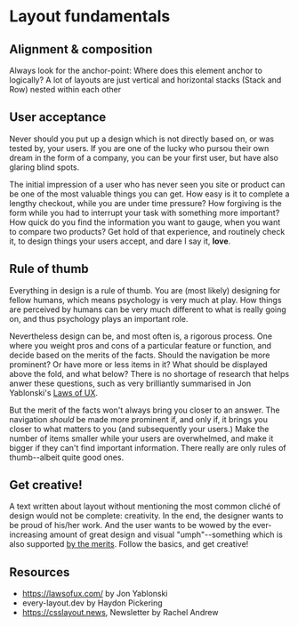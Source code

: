 
# Layout fundamentals

## Alignment & composition

Always look for the anchor-point: Where does this element anchor to logically?
A lot of layouts are just vertical and horizontal stacks (Stack and Row) nested within each other

## User acceptance
Never should you put up a design which is not directly based on, or was tested by, your users. If you are one of the lucky who pursou their own dream in the form of a company, you can be your first user, but have also glaring blind spots.

The initial impression of a user who has never seen you site or product can be one of the most valuable things you can get. How easy is it to complete a lengthy checkout, while you are under time pressure? How forgiving is the form while you had to interrupt your task with something more important? How quick do you find the information you want to gauge, when you want to compare two products? Get hold of that experience, and routinely check it, to design things your users accept, and dare I say it, **love**.

## Rule of thumb
Everything in design is a rule of thumb. You are (most likely) designing for fellow humans, which means psychology is very much at play. How things are perceived by humans can be very much different to what is really going on, and thus psychology plays an important role.

Nevertheless design can be, and most often is, a rigorous process. One where you weight pros and cons of a particular feature or function, and decide based on the merits of the facts. Should the navigation be more prominent? Or have more or less items in it? What should be displayed above the fold, and what below? There is no shortage of research that helps anwer these questions, such as very brilliantly summarised in Jon Yablonski's [Laws of UX](https://lawsofux.com/).

But the merit of the facts won't always bring you closer to an answer. The navigation *should* be made more prominent if, and only if, it brings you closer to what matters to you (and subsequently your users.) Make the number of items smaller while your users are overwhelmed, and make it bigger if they can't find important information. There really are only rules of thumb--albeit quite good ones.

## Get creative!
A text written about layout without mentioning the most common cliché of design would not be complete: creativity. In the end, the designer wants to be proud of his/her work. And the user wants to be wowed by the ever-increasing amount of great design and visual "umph"--something which is also supported [by the merits](https://lawsofux.com/aesthetic-usability-effect/). Follow the basics, and get creative!

## Resources
- https://lawsofux.com/ by Jon Yablonski
- every-layout.dev by Haydon Pickering
- https://csslayout.news, Newsletter by Rachel Andrew
